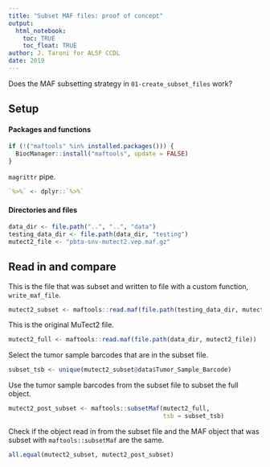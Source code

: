 ```yaml
---
title: "Subset MAF files: proof of concept"
output: 
  html_notebook:
    toc: TRUE
    toc_float: TRUE
author: J. Taroni for ALSF CCDL
date: 2019
---
```


Does the MAF subsetting strategy in `01-create_subset_files` work?

## Setup

#### Packages and functions

```r
if (!("maftools" %in% installed.packages())) {
  BiocManager::install("maftools", update = FALSE)
}
```

`magrittr` pipe.

```r
`%>%` <- dplyr::`%>%`
```

#### Directories and files 

```r
data_dir <- file.path("..", "..", "data")
testing_data_dir <- file.path(data_dir, "testing")
mutect2_file <- "pbta-snv-mutect2.vep.maf.gz"
```

## Read in and compare

This is the file that was subset and written to file with a custom function,
`write_maf_file`.

```r
mutect2_subset <- maftools::read.maf(file.path(testing_data_dir, mutect2_file))
```

This is the original MuTect2 file.

```r
mutect2_full <- maftools::read.maf(file.path(data_dir, mutect2_file))
```

Select the tumor sample barcodes that are in the subset file.

```r

subset_tsb <- unique(mutect2_subset@data$Tumor_Sample_Barcode)
```

Use the tumor sample barcodes from the subset file to subset the full object.

```r
mutect2_post_subset <- maftools::subsetMaf(mutect2_full,
                                           tsb = subset_tsb)
```

Check if the object read in from the subset file and the MAF object that was
subset with `maftools::subsetMaf` are the same.

```r
all.equal(mutect2_subset, mutect2_post_subset)
```
